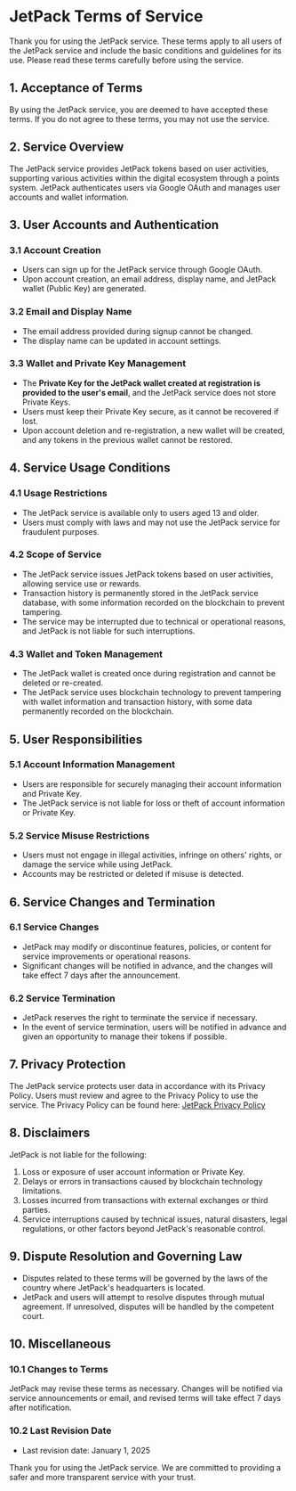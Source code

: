 # JetPack Terms of Service

Thank you for using the JetPack service. These terms apply to all users of the JetPack service and include the basic conditions and guidelines for its use. Please read these terms carefully before using the service.

## 1. Acceptance of Terms
By using the JetPack service, you are deemed to have accepted these terms. If you do not agree to these terms, you may not use the service.

## 2. Service Overview
The JetPack service provides JetPack tokens based on user activities, supporting various activities within the digital ecosystem through a points system. JetPack authenticates users via Google OAuth and manages user accounts and wallet information.

## 3. User Accounts and Authentication

### 3.1 Account Creation
- Users can sign up for the JetPack service through Google OAuth.
- Upon account creation, an email address, display name, and JetPack wallet (Public Key) are generated.

### 3.2 Email and Display Name
- The email address provided during signup cannot be changed.
- The display name can be updated in account settings.

### 3.3 Wallet and Private Key Management
- The **Private Key for the JetPack wallet created at registration is provided to the user's email**, and the JetPack service does not store Private Keys.
- Users must keep their Private Key secure, as it cannot be recovered if lost.
- Upon account deletion and re-registration, a new wallet will be created, and any tokens in the previous wallet cannot be restored.

## 4. Service Usage Conditions

### 4.1 Usage Restrictions
- The JetPack service is available only to users aged 13 and older.
- Users must comply with laws and may not use the JetPack service for fraudulent purposes.

### 4.2 Scope of Service
- The JetPack service issues JetPack tokens based on user activities, allowing service use or rewards.
- Transaction history is permanently stored in the JetPack service database, with some information recorded on the blockchain to prevent tampering.
- The service may be interrupted due to technical or operational reasons, and JetPack is not liable for such interruptions.

### 4.3 Wallet and Token Management
- The JetPack wallet is created once during registration and cannot be deleted or re-created.
- The JetPack service uses blockchain technology to prevent tampering with wallet information and transaction history, with some data permanently recorded on the blockchain.

## 5. User Responsibilities

### 5.1 Account Information Management
- Users are responsible for securely managing their account information and Private Key.
- The JetPack service is not liable for loss or theft of account information or Private Key.

### 5.2 Service Misuse Restrictions
- Users must not engage in illegal activities, infringe on others' rights, or damage the service while using JetPack.
- Accounts may be restricted or deleted if misuse is detected.

## 6. Service Changes and Termination

### 6.1 Service Changes
- JetPack may modify or discontinue features, policies, or content for service improvements or operational reasons.
- Significant changes will be notified in advance, and the changes will take effect 7 days after the announcement.

### 6.2 Service Termination
- JetPack reserves the right to terminate the service if necessary.
- In the event of service termination, users will be notified in advance and given an opportunity to manage their tokens if possible.

## 7. Privacy Protection
The JetPack service protects user data in accordance with its Privacy Policy. Users must review and agree to the Privacy Policy to use the service. The Privacy Policy can be found here: [JetPack Privacy Policy](#)

## 8. Disclaimers
JetPack is not liable for the following:
1. Loss or exposure of user account information or Private Key.
2. Delays or errors in transactions caused by blockchain technology limitations.
3. Losses incurred from transactions with external exchanges or third parties.
4. Service interruptions caused by technical issues, natural disasters, legal regulations, or other factors beyond JetPack's reasonable control.

## 9. Dispute Resolution and Governing Law
- Disputes related to these terms will be governed by the laws of the country where JetPack's headquarters is located.
- JetPack and users will attempt to resolve disputes through mutual agreement. If unresolved, disputes will be handled by the competent court.

## 10. Miscellaneous

### 10.1 Changes to Terms
JetPack may revise these terms as necessary. Changes will be notified via service announcements or email, and revised terms will take effect 7 days after notification.

### 10.2 Last Revision Date
- Last revision date: January 1, 2025

Thank you for using the JetPack service. We are committed to providing a safer and more transparent service with your trust.
